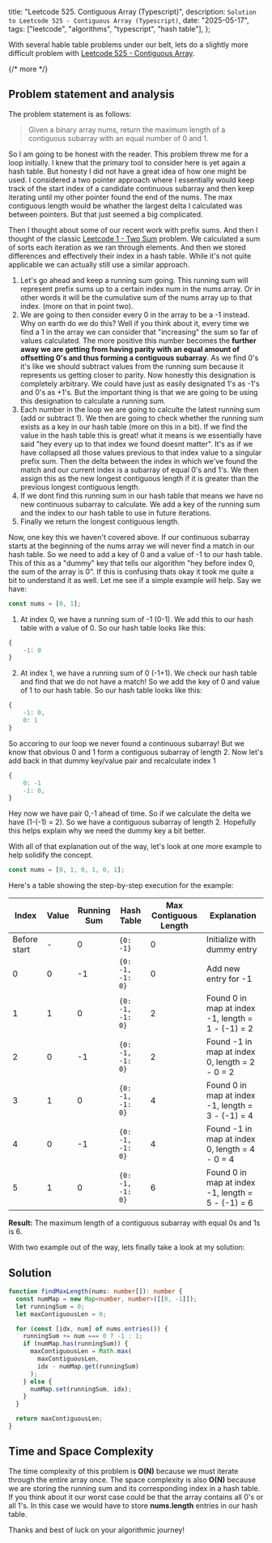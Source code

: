   title: "Leetcode 525. Contiguous Array (Typescript)",
  description: `Solution to Leetcode 525 - Contiguous Array (Typescript)`,
  date: "2025-05-17",
  tags: ["leetcode", "algorithms", "typescript", "hash table"],
};

With several hable table problems under our belt, lets do a slightly more difficult problem with [Leetcode 525 - Contiguous Array](https://leetcode.com/problems/contiguous-array/).

{/* more */}

## Problem statement and analysis

The problem statement is as follows:

> Given a binary array nums, return the maximum length of a contiguous subarray with an equal number of 0 and 1.

So I am going to be honest with the reader. This problem threw me for a loop initially. I knew that the primary tool to consider here is yet again a hash table. But honesty I did not have a great idea of how one might be used. I considered a two pointer approach where I essentially would keep track of the start index of a candidate continuous subarray and then keep iterating until my other pointer found the end of the nums. The max contiguous length would be whather the largest delta I calculated was between pointers. But that just seemed a big complicated.

Then I thought about some of our recent work with prefix sums. And then I thought of the classic [Leetcode 1 - Two Sum](https://leetcode.com/problems/two-sum/) problem. We calculated a sum of sorts each iteration as we ran through elements. And then we stored differences and effectively their index in a hash table. While it's not quite applicable we can actually still use a similar approach.

1. Let's go ahead and keep a running sum going. This running sum will represent prefix sums up to a certain index num in the nums array. Or in other words it will be the cumulative sum of the nums array up to that index. (more on that in point two).
2. We are going to then consider every 0 in the array to be a -1 instead. Why on earth do we do this? Well if you think about it, every time we find a 1 in the array we can consider that "increasing" the sum so far of values calculated. The more positive this number becomes the **further away we are getting from having parity with an equal amount of offsetting 0's and thus forming a contiguous subarray**. As we find 0's it's like we should subtract values from the running sum because it represents us getting closer to parity. Now honestly this designation is completely arbitrary. We could have just as easily designated 1's as -1's and 0's as +1's. But the important thing is that we are going to be using this designation to calculate a running sum.
3. Each number in the loop we are going to calculte the latest running sum (add or subtract 1). We then are going to check whether the running sum exists as a key in our hash table (more on this in a bit). If we find the value in the hash table this is great! what it means is we essentially have said "hey every up to that index we found doesnt matter". It's as if we have collapsed all those values previous to that index value to a singular prefix sum. Then the delta between the index in which we've found the match and our current index is a subarray of equal 0's and 1's. We then assign this as the new longest contiguous length if it is greater than the previous longest contiguous length.
4. If we dont find this running sum in our hash table that means we have no new continuous subarray to calculate. We add a key of the running sum and the index to our hash table to use in future iterations.
5. Finally we return the longest contiguous length.

Now, one key this we haven't covered above. If our continuous subarray starts at the beginning of the nums array we will never find a match in our hash table. So we need to add a key of 0 and a value of -1 to our hash table. This of this as a "dummy" key that tells our algorithm "hey before index 0, the sum of the array is 0". If this is confusing thats okay it took me quite a bit to understand it as well. Let me see if a simple example will help. Say we have:

```ts
const nums = [0, 1];
```

1. At index 0, we have a running sum of -1 (0-1). We add this to our hash table with a value of 0. So our hash table looks like this:

```ts
{
    -1: 0
}
```

2. At index 1, we have a running sum of 0 (-1+1). We check our hash table and find that we do not have a match! So we add the key of 0 and value of 1 to our hash table. So our hash table looks like this:

```ts
{
    -1: 0,
    0: 1
}
```

So accoring to our loop we never found a continuous subarray! But we know that obvious 0 and 1 form a contiguous subarray of length 2. Now let's add back in that dummy key/value pair and recalculate index 1

```ts
{
    0: -1
    -1: 0,
}
```

Hey now we have pair 0,-1 ahead of time. So if we calculate the delta we have (1-(-1) = 2). So we have a contiguous subarray of length 2. Hopefully this helps explain why we need the dummy key a bit better.

With all of that explanation out of the way, let's look at one more example to help solidify the concept.

```ts
const nums = [0, 1, 0, 1, 0, 1];
```

Here's a table showing the step-by-step execution for the example:

| Index        | Value | Running Sum | Hash Table       | Max Contiguous Length | Explanation                                       |
| ------------ | ----- | ----------- | ---------------- | --------------------- | ------------------------------------------------- |
| Before start | -     | 0           | `{0: -1}`        | 0                     | Initialize with dummy entry                       |
| 0            | 0     | -1          | `{0: -1, -1: 0}` | 0                     | Add new entry for -1                              |
| 1            | 1     | 0           | `{0: -1, -1: 0}` | 2                     | Found 0 in map at index -1, length = 1 - (-1) = 2 |
| 2            | 0     | -1          | `{0: -1, -1: 0}` | 2                     | Found -1 in map at index 0, length = 2 - 0 = 2    |
| 3            | 1     | 0           | `{0: -1, -1: 0}` | 4                     | Found 0 in map at index -1, length = 3 - (-1) = 4 |
| 4            | 0     | -1          | `{0: -1, -1: 0}` | 4                     | Found -1 in map at index 0, length = 4 - 0 = 4    |
| 5            | 1     | 0           | `{0: -1, -1: 0}` | 6                     | Found 0 in map at index -1, length = 5 - (-1) = 6 |

**Result:** The maximum length of a contiguous subarray with equal 0s and 1s is 6.

With two example out of the way, lets finally take a look at my solution:

## Solution

```ts
function findMaxLength(nums: number[]): number {
  const numMap = new Map<number, number>([[0, -1]]);
  let runningSum = 0;
  let maxContiguousLen = 0;

  for (const [idx, num] of nums.entries()) {
    runningSum += num === 0 ? -1 : 1;
    if (numMap.has(runningSum)) {
      maxContiguousLen = Math.max(
        maxContiguousLen,
        idx - numMap.get(runningSum)
      );
    } else {
      numMap.set(runningSum, idx);
    }
  }

  return maxContiguousLen;
}
```

## Time and Space Complexity

The time complexity of this problem is **O(N)** because we must iterate through the entire array once. The space complexity is also **O(N)** because we are storing the running sum and its corresponding index in a hash table. If you think about it our worst case could be that the array contains all 0's or all 1's. In this case we would have to store **nums.length** entries in our hash table.

Thanks and best of luck on your algorithmic journey!
